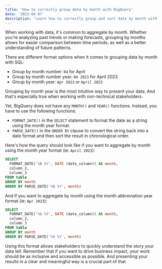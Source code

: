 ```yaml
---
title: 'How to correctly group data by month with BigQuery'
date: '2023-04-07'
description: 'Learn how to correctly group and sort data by month with BigQuery using the FORMAT_DATE and PARSE_date functions'
---
```


When working with data, it's common to aggregate by month. Whether you're analyzing past trends or making forecasts, grouping by months allows for easier comparison between time periods, as well as a better understanding of future patterns.

There are different format options when it comes to grouping data by month with SQL:

- Group by month number: `04` for April
- Group by month number year: `04 2023` for April 2023
- Group by month year: `Apr 2023` or `April 2023`

Grouping by month year is the most intuitive way to present your data. And that's especially true when working with non-technical stakeholders.

Yet, BigQuery does not have any `MONTH()` and `YEAR()` functions. Instead, you have to use the following functions:

 - `FORMAT_DATE()` in the `SELECT` statement to format the date as a string using the month year format.
 - `PARSE_DATE()` in the `ORDER BY` clause to convert the string back into a date format and then sort the result in chronological order.

Here's how the query should look like if you want to aggregate by month using the month year format (ie: `April 2023`):

```sql
SELECT 
  FORMAT_DATE('%B %Y', DATE (date_column)) AS month,
  column_2,
  column_3
FROM table
GROUP BY month
ORDER BY PARSE_DATE('%B %Y', month)
```

And if you want to aggregate by month using the month abbreviation year format (ie: `Apr 2023`):

```sql
SELECT 
  FORMAT_DATE('%b %Y', DATE (date_column)) AS month,
  column_2,
  column_3
FROM table
GROUP BY month
ORDER BY PARSE_DATE('%b %Y', month)
```

Using this format allows stakeholders to quickly understand the story your data tell. Remember that if you want to drive business impact, your work should be as inclusive and accessible as possible. And presenting your results in a clear and meaningful way is a crucial part of that.
